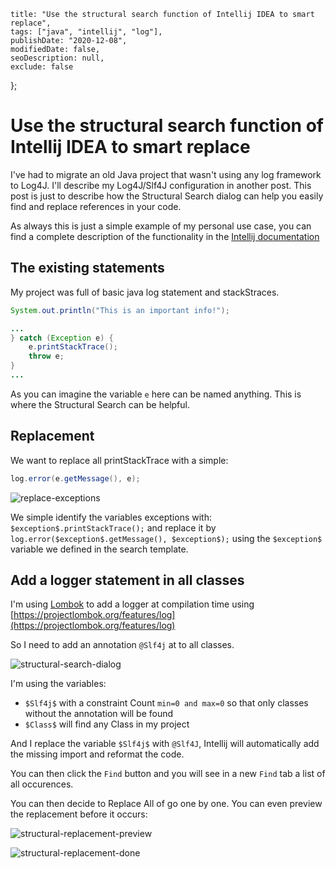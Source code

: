     title: "Use the structural search function of Intellij IDEA to smart replace",
    tags: ["java", "intellij", "log"],
    publishDate: "2020-12-08",
    modifiedDate: false,
    seoDescription: null,
    exclude: false
};

# Use the structural search function of Intellij IDEA to smart replace

I've had to migrate an old Java project that wasn't using any log framework to Log4J. 
I'll describe my Log4J/Slf4J configuration in another post. 
This post is just to describe how the Structural Search dialog can help you easily find and replace references in your code. 

As always this is just a simple example of my personal use case, you can find a complete description of the functionality in the [Intellij documentation](https://www.jetbrains.com/help/idea/tutorial-work-with-structural-search-and-replace.html)

## The existing statements

My project was full of basic java log statement and stackStraces. 

```java
System.out.println("This is an important info!");
```

```java
...
} catch (Exception e) {
	e.printStackTrace();
	throw e;
}
...
```

As you can imagine the variable `e` here can be named anything. This is where the Structural Search can be helpful. 

## Replacement

We want to replace all printStackTrace with a simple: 

```java
log.error(e.getMessage(), e);
```

![replace-exceptions](/images/structural-search-intellij/replace-exceptions.png)

We simple identify the variables exceptions with: `$exception$.printStackTrace();` and replace it by `log.error($exception$.getMessage(), $exception$);` using the `$exception$` variable we defined in the search template. 

## Add a logger statement in all classes

I'm using [Lombok](https://projectlombok.org/) to add a logger at compilation time using [https://projectlombok.org/features/log](https://projectlombok.org/features/log)

So I need to add an annotation `@Slf4j` at to all classes. 

![structural-search-dialog](/images/structural-search-intellij/structural-search-dialog.png)

I'm using the variables: 

- `$Slf4j$` with a constraint Count `min=0 and max=0` so that only classes without the annotation will be found
- `$Class$` will find any Class in my project

And I replace the variable `$Slf4j$` with `@Slf4J`, Intellij will automatically add the missing import and reformat the code. 

You can then click the `Find` button and you will see in a new `Find` tab a list of all occurences. 

You can then decide to Replace All of go one by one. You can even preview the replacement before it occurs: 

![structural-replacement-preview](/images/structural-search-intellij/structural-replacement-preview.png)

![structural-replacement-done](/images/structural-search-intellij/structural-replacement-done.png)


